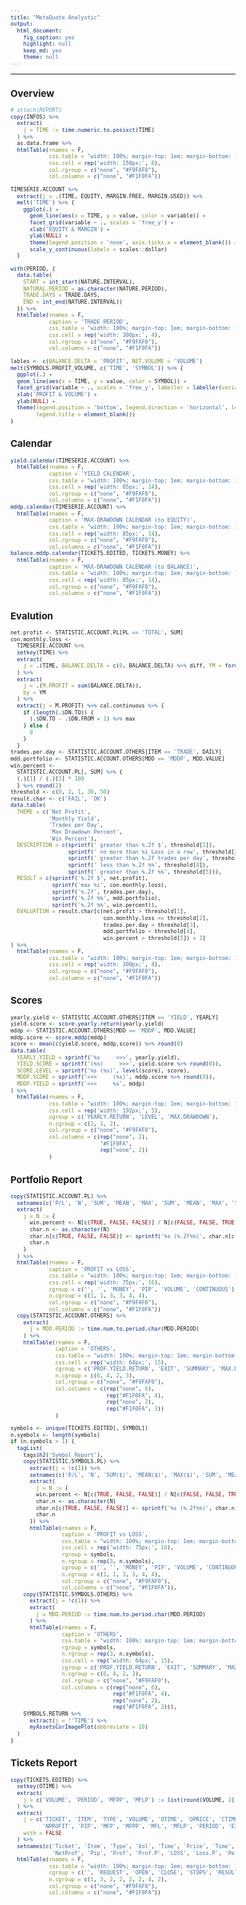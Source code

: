 ```yaml
---
title: "MetaQuote Analystic"
output:
  html_document:
    fig_caption: yes
    highlight: null
    keep_md: yes
    theme: null
---
```


<style>
.main-container {
  width: 960px;
  max-width:1600px;
}
body, td {
  font-size: 10px;
}
</style>

***
## Overview
```r
# attach(REPORT)
copy(INFOS) %>%
  extract(
    j = TIME := time.numeric.to.posixct(TIME)
  ) %>%
  as.data.frame %>%
  htmlTable(rnames = F,
            css.table = "width: 100%; margin-top: 1em; margin-bottom: 1em;",
            css.cell = rep('width: 150px;', 8),
            col.rgroup = c("none", "#F9FAF0"),
            col.columns = c("none", "#F1F0FA"))
```

```r
TIMESERIE.ACCOUNT %>%
  extract(j = .(TIME, EQUITY, MARGIN.FREE, MARGIN.USED)) %>%
  melt('TIME') %>% {
    ggplot(.) +
      geom_line(aes(x = TIME, y = value, color = variable)) +
      facet_grid(variable ~ ., scales = 'free_y') +
      xlab('EQUITY & MARGIN') +
      ylab(NULL) +
      theme(legend.position = 'none', axis.ticks.x = element_blank()) +
      scale_y_continuous(labels = scales::dollar)
  }
```

```r
with(PERIOD, {
  data.table(
    START = int_start(NATURE.INTERVAL),
    NATURAL.PERIOD = as.character(NATURE.PERIOD),
    TRADE.DAYS = TRADE.DAYS,
    END = int_end(NATURE.INTERVAL))
  }) %>%
  htmlTable(rnames = F,
            caption = 'TRADE PERIOD',
            css.table = "width: 100%; margin-top: 1em; margin-bottom: 1em;",
            css.cell = rep('width: 300px;', 4),
            col.rgroup = c("none", "#F9FAF0"),
            col.columns = c("none", "#F1F0FA"))
```

```r
lables <- c(BALANCE.DELTA = 'PROFIT', NET.VOLUME = 'VOLUME')
melt(SYMBOLS.PROFIT_VOLUME, c('TIME', 'SYMBOL')) %>% {
  ggplot(.) +
  geom_line(aes(x = TIME, y = value, color = SYMBOL)) +
  facet_grid(variable ~ ., scales = 'free_y', labeller = labeller(variable = lables)) +
  xlab('PROFIT & VOLUME') +
  ylab(NULL) +
  theme(legend.position = 'bottom', legend.direction = 'horizontal', legend.key.size = unit(10, 'pt'),
        legend.title = element_blank())
}
```
  
## Calendar
```r
yield.calendar(TIMESERIE.ACCOUNT) %>%
  htmlTable(rnames = F,
            caption = 'YIELD CALENDAR',
            css.table = "width: 100%; margin-top: 1em; margin-bottom: 1em;",
            css.cell = rep('width: 85px;', 14),
            col.rgroup = c("none", "#F9FAF0"),
            col.columns = c("none", "#F1F0FA"))
mddp.calendar(TIMESERIE.ACCOUNT) %>%
  htmlTable(rnames = F,
            caption = 'MAX-DRAWDOWN CALENDAR (to EQUITY)',
            css.table = "width: 100%; margin-top: 1em; margin-bottom: 1em;",
            css.cell = rep('width: 85px;', 14),
            col.rgroup = c("none", "#F9FAF0"),
            col.columns = c("none", "#F1F0FA"))
balance.mddp.calendar(TICKETS.EDITED, TICKETS.MONEY) %>%
  htmlTable(rnames = F,
            caption = 'MAX-DRAWDOWN CALENDAR (to BALANCE)',
            css.table = "width: 100%; margin-top: 1em; margin-bottom: 1em;",
            css.cell = rep('width: 85px;', 14),
            col.rgroup = c("none", "#F9FAF0"),
            col.columns = c("none", "#F1F0FA"))
```
  
## Evalution
```r
net.profit <- STATISTIC.ACCOUNT.PL[PL == 'TOTAL', SUM]
con.monthly.loss <-
  TIMESERIE.ACCOUNT %>%
  setkey(TIME) %>%
  extract(
    j = .(TIME, BALANCE.DELTA = c(0, BALANCE.DELTA) %>% diff, YM = format(TIME, '%Y%m'))
  ) %>%
  extract(
    j = .(M.PROFIT = sum(BALANCE.DELTA)),
    by = YM
  ) %>%
  extract(j = M.PROFIT) %>% cal.continuous %>% {
    if (length(.$DN.TO)) {
      (.$DN.TO - .$DN.FROM + 1) %>% max
    } else {
      0
    }
  }
trades.per.day <- STATISTIC.ACCOUNT.OTHERS[ITEM == 'TRADE', DAILY]
mdd.portfolio <- STATISTIC.ACCOUNT.OTHERS[MDD == 'MDDP', MDD.VALUE]
win.percent <-
  STATISTIC.ACCOUNT.PL[, SUM] %>% {
  (.)[1] / (.)[3] * 100
  } %>% round(2)
threshold <- c(0, 2, 1, 30, 50)
result.char <- c('FAIL', 'OK')
data.table(
  THEME = c('Net Profit',
            'Monthly Yield',
            'Trades per Day',
            'Max Drawdown Percent',
            'Win Percent'),
  DESCRIPTION = c(sprintf(' greater than %.2f $', threshold[1]),
                  sprintf(' no more than %i Loss in a row', threshold[2]),
                  sprintf(' greater than %.2f trades per day', threshold[3]),
                  sprintf(' less than %.2f %%', threshold[4]),
                  sprintf(' greater than %.2f %%', threshold[5])),
  RESULT = c(sprintf('%.2f $', net.profit),
             sprintf('max %i', con.monthly.loss),
             sprintf('%.2f', trades.per.day),
             sprintf('%.2f %%', mdd.portfolio),
             sprintf('%.2f %%', win.percent)),
  EVALUATION = result.char[c(net.profit > threshold[1],
                             con.monthly.loss <= threshold[2],
                             trades.per.day > threshold[3],
                             mdd.portfolio < threshold[4],
                             win.percent > threshold[5]) + 1]
) %>%
  htmlTable(rnames = F,
            css.table = "width: 100%; margin-top: 1em; margin-bottom: 1em;",
            css.cell = rep('width: 300px;', 4),
            col.rgroup = c("none", "#F9FAF0"),
            col.columns = c("none", "#F1F0FA"))
```
  
## Scores
```r
yearly.yield <- STATISTIC.ACCOUNT.OTHERS[ITEM == 'YIELD', YEARLY]
yield.score <- score.yearly.return(yearly.yield)
mddp <- STATISTIC.ACCOUNT.OTHERS[MDD == 'MDDP', MDD.VALUE]
mddp.score <- score.mddp(mddp)
score <- mean(c(yield.score, mddp.score)) %>% round(0)
data.table(
  YEARLY.YIELD = sprintf('%s     >>>', yearly.yield),
  YIELD.SCORE = sprintf('(%s)     >>>', yield.score %>% round(0)),
  SCORE.LEVEL = sprintf('%s (%s)', level(score), score),
  MDDP.SCORE = sprintf('<<<     (%s)', mddp.score %>% round(0)),
  MDDP.YIELD = sprintf('<<<     %s', mddp)
) %>%
  htmlTable(rnames = F,
            css.table = "width: 100%; margin-top: 1em; margin-bottom: 1em;",
            css.cell = rep('width: 192px;', 5),
            cgroup = c('YEARLY.RETURN', 'LEVEL', 'MAX.DRAWDOWN'),
            n.cgroup = c(2, 1, 2),
            col.rgroup = c("none", "#F9FAF0"),
            col.columns = c(rep("none", 2),
                            "#F1F0FA",
                            rep("none", 2))
            )
```
  
## Portfolio Report
```r
copy(STATISTIC.ACCOUNT.PL) %>%
  setnames(c('P/L', 'N', 'SUM', 'MEAN', 'MAX', 'SUM', 'MEAN', 'MAX', 'SUM', 'MEAN', 'MAX', 'MIN', 'N.MAX', 'N.MEAN', 'MAX', 'MEAN')) %>%
  extract(
    j = N := {
      win.percent <- N[c(TRUE, FALSE, FALSE)] / N[c(FALSE, FALSE, TRUE)] * 100
      char.n <- as.character(N)
      char.n[c(TRUE, FALSE, FALSE)] <- sprintf('%s (%.2f%%)', char.n[c(TRUE, FALSE, FALSE)], win.percent)
      char.n
    }
  ) %>%
  htmlTable(rnames = F,
            caption = 'PROFIT vs LOSS',
            css.table = "width: 100%; margin-top: 1em; margin-bottom: 1em;",
            css.cell = rep('width: 75px;', 16),
            cgroup = c('', '', 'MONEY', 'PIP', 'VOLUME', 'CONTINUOUS'),
            n.cgroup = c(1, 1, 3, 3, 4, 4),
            col.rgroup = c("none", "#F9FAF0"),
            col.columns = c("none", "#F1F0FA"))
  copy(STATISTIC.ACCOUNT.OTHERS) %>%
    extract(
      j = MDD.PERIOD := time.num.to.period.char(MDD.PERIOD)
    ) %>%
    htmlTable(rnames = F,
              caption = 'OTHERS',
              css.table = "width: 100%; margin-top: 1em; margin-bottom: 1em;",
              css.cell = rep('width: 64px;', 15),
              cgroup = c('PROF.YIELD.RETURN', 'EXIT', 'SUMMARY', 'MAX.DRAWDOWN'),
              n.cgroup = c(6, 4, 2, 3),
              col.rgroup = c("none", "#F9FAF0"),
              col.columns = c(rep("none", 6),
                              rep("#F1F0FA", 4),
                              rep("none", 2),
                              rep("#F1F0FA", 3))
              )

```

```r
symbols <- unique(TICKETS.EDITED[, SYMBOL])
n.symbols <- length(symbols)
if (n.symbols > 1) {
  tagList(
    tags$h2('Symbol Report'),
    copy(STATISTIC.SYMBOLS.PL) %>%
      extract(j = !c(1)) %>%
      setnames(c('P/L', 'N', 'SUM($)', 'MEAN($)', 'MAX($)', 'SUM', 'MEAN', 'MAX', 'SUM', 'MEAN', 'MAX', 'MIN', 'N.MAX', 'N.MEAN', 'MAX($)', 'MEAN($)')) %>%
      extract(
        j = N := {
        win.percent <- N[c(TRUE, FALSE, FALSE)] / N[c(FALSE, FALSE, TRUE)] * 100
        char.n <- as.character(N)
        char.n[c(TRUE, FALSE, FALSE)] <- sprintf('%s (%.2f%%)', char.n[c(TRUE, FALSE, FALSE)], win.percent)
        char.n
      }) %>%
      htmlTable(rnames = F,
                caption = 'PROFIT vs LOSS',
                css.table = "width: 100%; margin-top: 1em; margin-bottom: 1em;",
                css.cell = rep('width: 75px;', 16),
                rgroup = symbols,
                n.rgroup = rep(3, n.symbols),
                cgroup = c('', '', 'MONEY', 'PIP', 'VOLUME', 'CONTINUOUS'),
                n.cgroup = c(1, 1, 3, 3, 4, 4),
                col.rgroup = c("none", "#F9FAF0"),
                col.columns = c("none", "#F1F0FA")),
    copy(STATISTIC.SYMBOLS.OTHERS) %>%
      extract(j = !c(1)) %>%
      extract(
        j = MDD.PERIOD := time.num.to.period.char(MDD.PERIOD)
      ) %>%
      htmlTable(rnames = F,
                caption = 'OTHERS',
                css.table = "width: 100%; margin-top: 1em; margin-bottom: 1em;",
                rgroup = symbols,
                n.rgroup = rep(3, n.symbols),
                css.cell = rep('width: 64px;', 15),
                cgroup = c('PROF.YIELD.RETURN', 'EXIT', 'SUMMARY', 'MAX.DRAWDOWN'),
                n.cgroup = c(6, 4, 2, 3),
                col.rgroup = c("none", "#F9FAF0"),
                col.columns = c(rep("none", 6),
                                rep("#F1F0FA", 4),
                                rep("none", 2),
                                rep("#F1F0FA", 3))),
    SYMBOLS.RETURN %>%
      extract(j = !'TIME') %>%
      myAssetsCorImagePlot(abbreviate = 10)
  )
}
```

## Tickets Report
```r
copy(TICKETS.EDITED) %>%
  setkey(OTIME) %>%
  extract(
    j = c('VOLUME', 'PERIOD', 'MFPP', 'MFLP') := list(round(VOLUME, 2), time.num.to.period.char(PERIOD), time.num.to.period.char(MFPP), time.num.to.period.char(MFLP))
  ) %>%
  extract(
    j = c('TICKET', 'ITEM', 'TYPE', 'VOLUME', 'OTIME', 'OPRICE', 'CTIME', 'CPRICE', 'SL', 'TP',
          'NPROFIT', 'PIP', 'MFP', 'MFPP', 'MFL', 'MFLP', 'PERIOD', 'EXIT'),
    with = FALSE
  ) %>%
  setnames(c('Ticket', 'Item', 'Type', 'Vol', 'Time', 'Price', 'Time', 'Price',' SL', 'TP',
             'NetProf', 'Pip', 'Prof', 'Prof.P', 'LOSS', 'Loss.P', 'Period', 'Exit')) %>%
  htmlTable(rnames = F,
            css.table = "width: 100%; margin-top: 1em; margin-bottom: 1em;",
            cgroup = c('', 'REQUEST', 'OPEN', 'CLOSE', 'STOPS', 'RESULT', 'MAX FLOATING', ''),
            n.cgroup = c(1, 3, 2, 2, 2, 2, 4, 2),
            col.rgroup = c("none", "#F9FAF0"),
            col.columns = c("none", "#F1F0FA"))
```

